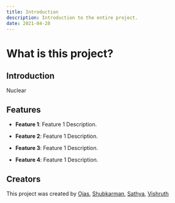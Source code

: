 ```yaml
---
title: Introduction
description: Introduction to the entire project.
date: 2021-04-28
---
```


# What is this project?

## Introduction

Nuclear

## Features

- **Feature 1**: Feature 1 Description.

- **Feature 2**: Feature 1 Description.

- **Feature 3**: Feature 1 Description.

- **Feature 4**: Feature 1 Description.

## Creators

This project was created by [Ojas](https://knowojas.com/), [Shubkarman](https://www.linkedin.com/in/karman27/), [Sathya](https://www.linkedin.com/in/sathya-sriram/), [Vishruth](https://www.linkedin.com/in/vishruthsiddi/)